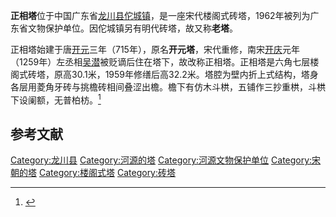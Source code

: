 {{coord|24|03|17|N|115|10|08|E|type:landmark|display=title}}
{{文物保护单位
| 级别 = 省级
| 省区市 = 广东省
| 图片 = Longchuan_Zhengxiang_Ta_2015.11.12_10-22-44.jpg
| 名称 = 正相塔
| 编号 = 1-14
| 分类 = 古建筑及历史纪念建筑物
| 时代 = 宋
| 所在 = [[龙川县|龙川县]][[佗城镇|佗城镇]]
| 登录 = 1962年
}}
'''正相塔'''位于中国广东省[[龙川县|龙川县]][[佗城镇|佗城镇]]，是一座宋代楼阁式砖塔，1962年被列为广东省文物保护单位。因佗城镇另有明代砖塔，故又称'''老塔'''。

正相塔始建于唐[[开元|开元]]三年（715年），原名'''开元塔'''，宋代重修，南宋[[开庆|开庆]]元年（1259年）左丞相[[吴潜|吴潜]]被贬谪后住在塔下，故改称正相塔。正相塔是六角七层楼阁式砖塔，原高30.1米，1959年修缮后高32.2米。塔腔为壁内折上式结构，塔身各层用菱角牙砖与挑檐砖相间叠涩出檐。檐下有仿木斗栱，五铺作三抄重栱，斗栱下设阑额，无普柏枋。<ref>{{cite book |title=广东古塔 |author=广东省文物考古研究所编 |publisher=广东省地图出版社 |year=1999 |pages=109 |ISBN=7-80522-577-X }}</ref>

==参考文献==
{{commonscat|Zhengxiang Pagoda}}
{{reflist}}

{{河源市文物保护单位}}
{{DEFAULTSORT:Z}}
[[Category:龙川县|Category:龙川县]]
[[Category:河源的塔|Category:河源的塔]]
[[Category:河源文物保护单位|Category:河源文物保护单位]]
[[Category:宋朝的塔|Category:宋朝的塔]]
[[Category:楼阁式塔|Category:楼阁式塔]]
[[Category:砖塔|Category:砖塔]]
